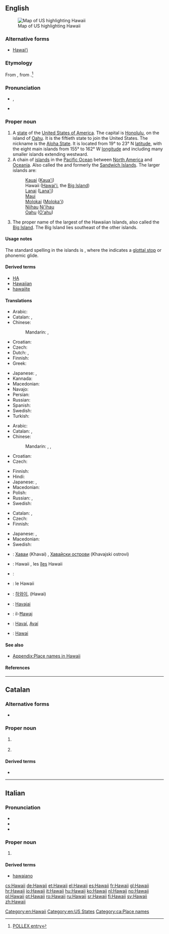 {{also|Hawaiʻi}}
==English==
{{wikipedia}}
[[Image:Map of USA highlighting Hawaii.png|thumb|right|Map of US highlighting Hawaii]]

===Alternative forms===
* [[Hawaiʻi]]

===Etymology===
From {{etyl|haw|en}} {{term|Hawai'i|lang=haw}}, from {{proto|Polynesian|Sawaiki|traditional homeland|lang=}}.<ref>[http://pollex.org.nz/entry/sawaiki/ POLLEX entry]</ref>

===Pronunciation===
* {{IPA|/həˈwaɪiː/}}, {{X-SAMPA|/h@"waIi:/}}
* {{audio|en-us-Hawaii.ogg|Audio (US)}}

===Proper noun===
{{en-proper noun}}

# A [[state]] of the [[United States of America]]. The capital is [[Honolulu]], on the island of [[Oahu]]. It is the fiftieth state to join the United States. The nickname is the [[Aloha State]]. It is located from 19° to 23° N [[latitude]], with the eight main islands from 155° to 162° W [[longitude]] and including many smaller islands extending westward.
# A chain of [[island]]s in the [[Pacific Ocean]] between [[North America]] and [[Oceania]]. Also called the {{w|Hawaiian Islands}} and formerly the [[Sandwich Islands]]. The larger islands are:
#: [[Kauai]] ([[Kaua'i]])
#: Hawaii ([[Hawai'i]], the [[Big Island]])
#: [[Lanai]] ([[Lana'i]])
#: [[Maui]]
#: [[Molokai]] ([[Moloka'i]])
#: [[Niihau]] [[Ni'ihau]]
#: [[Oahu]] ([[O'ahu]])
# The proper name of the largest of the Hawaiian Islands, also called the [[Big Island]]. The Big Island lies southeast of the other islands.

====Usage notes====
The standard spelling in the islands is '''{{unicode|Hawaiʻi}}''', where the {{unicode|ʻ}} indicates a [[glottal stop]] or phonemic glide.

====Derived terms====
* [[HA]]
* [[Hawaiian]]
* [[hawaiite]]

====Translations====
{{trans-top|state of the United States}}
* Arabic: {{t|ar|هاواي|tr=hawaai}}
* Catalan: {{t-|ca|Hawai|m}}, {{t-|ca|Hawaii|m}}
* Chinese:
*: Mandarin: {{t-|cmn|夏威夷|tr=Xiàwēiyí|sc=Hani}}, {{t|cmn|夏威夷州|tr=Xiàwēiyí-zhōu|sc=Hani}}
* Croatian: {{t|hr|Havaji}}
* Czech: {{t|cs|Havaj|f}}
* Dutch: {{t+|nl|Hawaï}},  {{t+|nl|Hawaii}}
* Finnish: {{t+|fi|Havaiji}}
* Greek: {{t+|el|Χαβάη|f|tr=Chavái}}
{{trans-mid}}
* Japanese: {{t-|ja|ハワイ州|tr=Hawai-shū}}, {{t|ja|布哇}}
* Kannada: {{t-|kn|ಹವಾಯಿ|tr=havāyi|sc=Knda|xs=Kannada}}
* Macedonian: {{t|mk|Хаваи|n|tr=Havái}}
* Navajo: {{tø|nv|Hawáai hahoodzo}}
* Persian: {{t|fa|هاوائی|tr=havâi|sc=fa-Arab}}
* Russian: {{t-|ru|Гавайи|tr=Gaváji}}
* Spanish: {{t+|es|Hawái}}
* Swedish: {{t+|sv|Hawaii|n}}
* Turkish: {{t|tr|Hawaii}}
{{trans-bottom}}

{{trans-top|chain of islands}}
* Arabic: {{t|ar|هاواي|tr=hawaai}}
* Catalan: {{t|ca|illes Hawaii|f|p}}, {{t|ca|illes Hawai|f|p}}
* Chinese:
*: Mandarin: {{t-|cmn|夏威夷|tr=Xiàwēiyí|sc=Hani}},  {{t|cmn|夏威夷群島|sc=Hani}},  {{t|cmn|夏威夷群岛|tr=Xiàwēiyí-qúndǎo|sc=Hani}}
* Croatian: {{t|hr|Havajski otoci}}
* Czech: {{t|cs|Havajské ostrovy|m|p}}
{{trans-mid}}
* Finnish: {{t|fi|Havaijisaaret|p}}
* Hindi: {{t|hi|हवाई|tr=Havai'i|sc=Deva}}
* Japanese: {{t|ja|ハワイ|alt=ハワイ諸島|tr=Hawai-shotō}}, {{t|ja|布哇}}
* Macedonian: {{t|mk|Хаваи|n|tr=Havái}}
* Polish: {{t+|pl|Hawaje|p}}
* Russian: {{t-|ru|Гавайи|tr=Gaváji}}, {{t-|ru|Гавайские острова|m|p|tr=Gavájskije ostrová}}
* Swedish: {{t|sv|Hawaiiöarna}}
{{trans-bottom}}

{{trans-top|largest of the Hawaiian Islands}}
* Catalan: {{t-|ca|Hawai|m}}, {{t-|ca|Hawaii|m}}
* Czech: {{t|cs|Havaj|f}}
* Finnish: {{t+|fi|Hawaii}}
{{trans-mid}}
* Japanese: {{t|ja|ハワイ|tr=Hawai-tō|alt=ハワイ島|sc=Jpan}}, {{t|ja|布哇}}
* Macedonian: {{t|mk|Хаваи|n|tr=Havái}}
* Swedish: {{t+|sv|Hawaii}}
{{trans-bottom}}

{{checktrans-top}}
* {{ttbc|bg}}: [[Хаваи]] (Khavai) {{p}}, [[Хавайски острови]] (Khavajski ostrovi) {{p}}
* {{ttbc|fr}}: Hawaii {{m}}, les [[îles]] Hawaii {{f|p}}
* {{ttbc|haw}}: {{unicode|[[Hawaiʻi]]}}
* {{ttbc|it}}: le Hawaii {{f|p}}
* {{ttbc|ko}}: [[하와이]], (Hawai)
{{trans-mid}}
* {{ttbc|lt}}: [[Havajai]]
* {{ttbc|mt}}: il-[[Ħawaj]]
* {{ttbc|pt}}: [[Havaí]], [[Avaí]] {{m}}
* {{ttbc|es}}: [[Hawai]]
{{trans-bottom}}

====See also====
* [[Appendix:Place names in Hawaii]]

====References====
<references/>

[[Category:en:Hawaii]]
[[Category:en:US States]]

----

==Catalan==

===Alternative forms===
* {{l|ca|Hawai}}

===Proper noun===
{{ca-proper noun|m}}

# {{l|en|Hawaii}} {{gloss|island}}
# {{l|en|Hawaii}} {{gloss|state}}

====Derived terms====
* {{l|ca|illes Hawaii|gloss=Hawaiian Islands}}

[[Category:ca:Place names]]

----

==Italian==

===Pronunciation===
* {{IPA|/a.ˈwai/|/a.ˈvai/|lang=it}}
* {{rhymes|ai|lang=it}}
* {{hyphenation|Ha|waii}}

===Proper noun===
{{head|it|proper noun|g=f|g2=p}}

# {{l|en|Hawaii}}

====Derived terms====
* [[hawaiano]]

[[cs:Hawaii]]
[[de:Hawaii]]
[[et:Hawaii]]
[[el:Hawaii]]
[[es:Hawaii]]
[[fr:Hawaii]]
[[gl:Hawaii]]
[[hr:Hawaii]]
[[io:Hawaii]]
[[it:Hawaii]]
[[hu:Hawaii]]
[[ko:Hawaii]]
[[nl:Hawaii]]
[[no:Hawaii]]
[[pl:Hawaii]]
[[pt:Hawaii]]
[[ro:Hawaii]]
[[ru:Hawaii]]
[[sr:Hawaii]]
[[fi:Hawaii]]
[[sv:Hawaii]]
[[zh:Hawaii]]